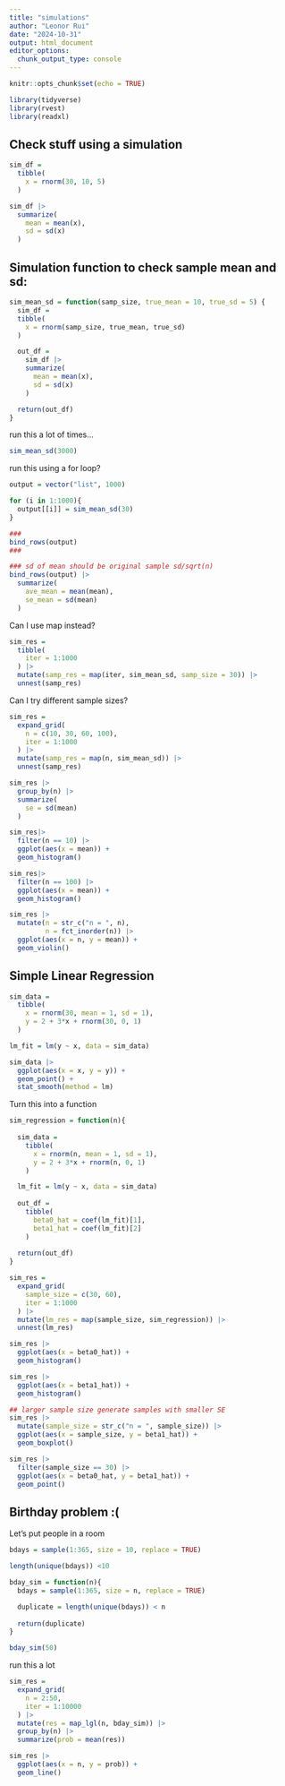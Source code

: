 ```yaml
---
title: "simulations"
author: "Leonor Rui"
date: "2024-10-31"
output: html_document
editor_options: 
  chunk_output_type: console
---
```


```r
knitr::opts_chunk$set(echo = TRUE)
```

```r
library(tidyverse)
library(rvest)
library(readxl)
```

## Check stuff using a simulation

```r
sim_df = 
  tibble(
    x = rnorm(30, 10, 5)
  )

sim_df |>
  summarize(
    mean = mean(x),
    sd = sd(x)
  )
```

## Simulation function to check sample mean and sd:

```r
sim_mean_sd = function(samp_size, true_mean = 10, true_sd = 5) {
  sim_df = 
  tibble(
    x = rnorm(samp_size, true_mean, true_sd)
  )

  out_df =
    sim_df |>
    summarize(
      mean = mean(x),
      sd = sd(x)
    )

  return(out_df)
}
```

run this a lot of times...

```r
sim_mean_sd(3000)
```

run this using a for loop?

```r
output = vector("list", 1000)

for (i in 1:1000){
  output[[i]] = sim_mean_sd(30)
}

###
bind_rows(output)
###

### sd of mean should be original sample sd/sqrt(n)
bind_rows(output) |>
  summarize(
    ave_mean = mean(mean),
    se_mean = sd(mean)
  )
```

Can I use map instead?

```r
sim_res = 
  tibble(
    iter = 1:1000
  ) |>
  mutate(samp_res = map(iter, sim_mean_sd, samp_size = 30)) |>
  unnest(samp_res)
```

Can I try different sample sizes?

```r
sim_res = 
  expand_grid(
    n = c(10, 30, 60, 100),
    iter = 1:1000
  ) |>
  mutate(samp_res = map(n, sim_mean_sd)) |>
  unnest(samp_res)
```

```r
sim_res |>
  group_by(n) |>
  summarize(
    se = sd(mean)
  )
```

```r
sim_res|>
  filter(n == 10) |>
  ggplot(aes(x = mean)) +
  geom_histogram()

sim_res|>
  filter(n == 100) |>
  ggplot(aes(x = mean)) +
  geom_histogram()
```

```r
sim_res |>
  mutate(n = str_c("n = ", n),
         n = fct_inorder(n)) |>
  ggplot(aes(x = n, y = mean)) +
  geom_violin()
```

## Simple Linear Regression

```r
sim_data = 
  tibble(
    x = rnorm(30, mean = 1, sd = 1),
    y = 2 + 3*x + rnorm(30, 0, 1)
  )

lm_fit = lm(y ~ x, data = sim_data)

sim_data |>
  ggplot(aes(x = x, y = y)) +
  geom_point() +
  stat_smooth(method = lm)
```

Turn this into a function

```r
sim_regression = function(n){
  
  sim_data = 
    tibble(
      x = rnorm(n, mean = 1, sd = 1),
      y = 2 + 3*x + rnorm(n, 0, 1)
    )

  lm_fit = lm(y ~ x, data = sim_data)
  
  out_df = 
    tibble(
      beta0_hat = coef(lm_fit)[1],
      beta1_hat = coef(lm_fit)[2]
    )
  
  return(out_df)
}

sim_res = 
  expand_grid(
    sample_size = c(30, 60),
    iter = 1:1000
  ) |>
  mutate(lm_res = map(sample_size, sim_regression)) |>
  unnest(lm_res)

```

```r
sim_res |>
  ggplot(aes(x = beta0_hat)) +
  geom_histogram()

sim_res |>
  ggplot(aes(x = beta1_hat)) +
  geom_histogram()

## larger sample size generate samples with smaller SE
sim_res |>
  mutate(sample_size = str_c("n = ", sample_size)) |>
  ggplot(aes(x = sample_size, y = beta1_hat)) +
  geom_boxplot()

sim_res |>
  filter(sample_size == 30) |>
  ggplot(aes(x = beta0_hat, y = beta1_hat)) +
  geom_point()
```

## Birthday problem :(

Let's put people in a room

```r
bdays = sample(1:365, size = 10, replace = TRUE)

length(unique(bdays)) <10
```

```r
bday_sim = function(n){
  bdays = sample(1:365, size = n, replace = TRUE)

  duplicate = length(unique(bdays)) < n
  
  return(duplicate)
}

bday_sim(50)
```

run this a lot

```r
sim_res = 
  expand_grid(
    n = 2:50, 
    iter = 1:10000
  ) |>
  mutate(res = map_lgl(n, bday_sim)) |>
  group_by(n) |>
  summarize(prob = mean(res))

sim_res |>
  ggplot(aes(x = n, y = prob)) +
  geom_line()
```








